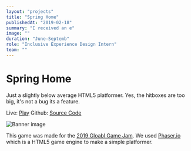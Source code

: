 ```yaml
---
layout: "projects"
title: "Spring Home"
publishedAt: "2019-02-18"
summary: "I received an e"
image: ""
duration: "June–Septemb"
role: "Inclusive Experience Design Intern"
team: ""
---
```


# Spring Home

Just a slightly below average HTML5 platformer. Yes, the hitboxes are too big, it's not a bug its a feature.

Live: [Play](https://springhome.herokuapp.com/menu/)
Github: [Source Code](https://github.com/Jonathannsegal/Spring_Home)

![Banner image](/static/images/springhome.gif)

This game was made for the [2019 Gloabl Game Jam](https://globalgamejam.org/users/jonathansegal). We used [Phaser.io](http://phaser.io/) which is a HTML5 game engine to make a simple platformer.
